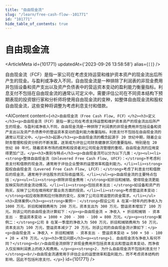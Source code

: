 ```yaml
---
title: "自由现金流"
slug: "/learn/free-cash-flow--101771"
id: "101771"
hide_table_of_contents: true
---
```



# 自由现金流

<ArticleMeta id={101771} updatedAt={'2023-09-26 13:58:58'} alias={`[]`} />
<div className='border-solid border-b border-t-0 my-4 border-[var(--ifm-color-gray-300)]' />

自由现金流（FCF）是指一家公司在考虑支持运营和维护资本资产的现金流出后所产生的现金。与盈利或净收入不同，自由现金流是一种排除了利润表的非现金费用并包括设备和资产支出以及资产负债表中的营运资本变动的盈利能力衡量指标。利息支付不包括在自由现金流的通常认可定义中。需要评估公司在不同资本结构下预期表现的投资银行家和分析师将使用自由现金流的变种，如整体自由现金流和股权自由现金流，这些变种将调整为考虑利息支付和借款。

<AIContent content={`<h2>自由现金流（Free Cash Flow, FCF）</h2><h3>定义</h3><p>自由现金流（FCF）是指一家公司在考虑支持运营和维护资本资产的现金流出后所产生的现金。与盈利或净收入不同，自由现金流是一种排除了利润表的非现金费用并包括设备和资产支出以及资产负债表中的营运资本变动的盈利能力衡量指标。利息支付不包括在自由现金流的通常认可定义中。</p><h3>起源</h3><p>自由现金流的概念起源于 20 世纪中期，随着企业财务管理和投资分析的不断发展，逐渐成为评估公司财务健康状况的重要指标。特别是在 20 世纪 80 年代，随着资本市场的成熟和投资者对公司现金流管理的重视，自由现金流的应用变得更加广泛。</p><h3>类别与特点</h3><p>自由现金流可以分为以下几类：</p><ul><li><strong>整体自由现金流（Unlevered Free Cash Flow, UFCF）：</strong>不考虑利息支付和借款的现金流，通常用于评估企业整体的运营效率和盈利能力。</li><li><strong>股权自由现金流（Levered Free Cash Flow, LFCF）：</strong>考虑了利息支付和借款后的现金流，通常用于评估股东的实际收益情况。</li></ul><p>自由现金流的主要特点包括：</p><ul><li><strong>排除非现金费用：</strong>如折旧和摊销，使得现金流更能反映实际的资金流动情况。</li><li><strong>包括资本支出：</strong>如设备和资产的购买，反映了公司在维持和扩展业务方面的投资。</li><li><strong>考虑营运资本变动：</strong>如应收账款和应付账款的变化，反映了公司日常运营的资金需求。</li></ul><h3>具体案例</h3><p><strong>案例一：</strong>假设公司 A 在某一财年内的净收入为 1000 万元，折旧和摊销费用为 200 万元，资本支出为 300 万元，营运资本增加了 100 万元。则该公司的自由现金流计算如下：</p><p>自由现金流 = 净收入 + 折旧和摊销 - 资本支出 - 营运资本变动 = 1000 + 200 - 300 - 100 = 800 万元。</p><p><strong>案例二：</strong>公司 B 在某一季度的净收入为 500 万元，折旧和摊销费用为 50 万元，资本支出为 100 万元，营运资本减少了 20 万元。则该公司的自由现金流计算如下：</p><p>自由现金流 = 净收入 + 折旧和摊销 - 资本支出 - 营运资本变动 = 500 + 50 - 100 + 20 = 470 万元。</p><h3>常见问题</h3><p><strong>1. 自由现金流与净收入有何不同？</strong><br/>自由现金流排除了非现金费用并包括资本支出和营运资本变动，而净收入仅反映利润表上的收入和费用。</p><p><strong>2. 为什么自由现金流不包括利息支付？</strong><br/>自由现金流通常用于评估企业的运营效率和盈利能力，而不考虑资本结构的影响，因此不包括利息支付。</p>`} id={101771} />
